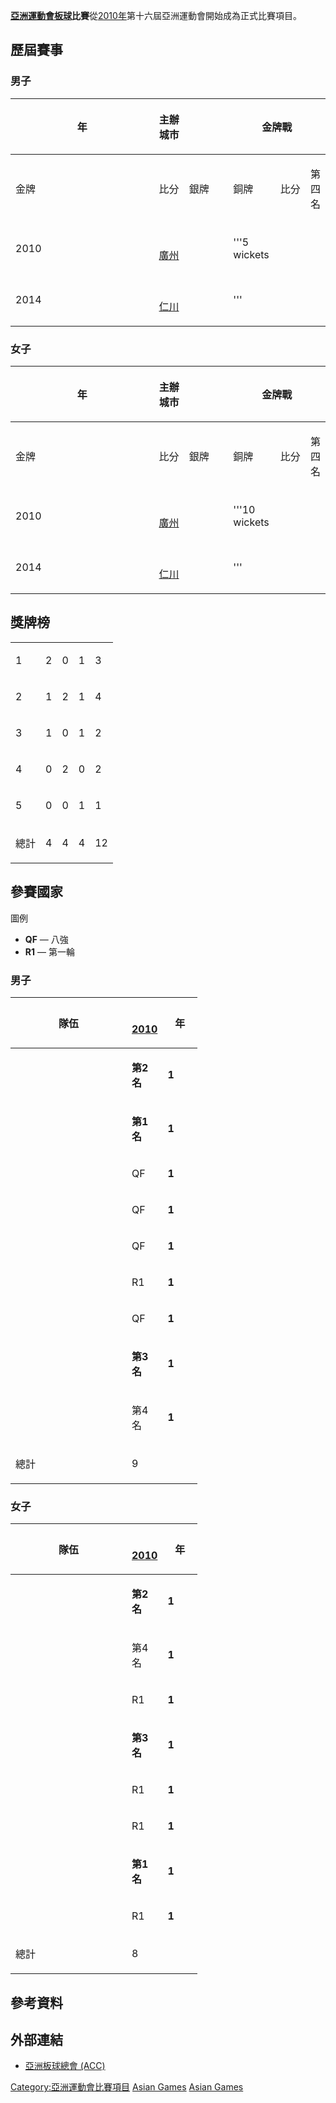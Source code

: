 '''[[亞洲運動會|亞洲運動會]][[板球|板球]]比賽'''從[[2010年亞洲運動會|2010年]]第十六屆亞洲運動會開始成為正式比賽項目。


==歷屆賽事==
===男子===
{| class="wikitable" style="font-size:90%; width: 100%; text-align: center;"
!rowspan=2 width=5%|年
!rowspan=2 width=10%|主辦城市
|width=1% rowspan=4| 
!colspan=3|金牌戰
|width=1% rowspan=4| 
!colspan=3|銅牌戰
|-
!width=15%|金牌
!width=8%|比分
!width=15%|銀牌
!width=15%|銅牌
!width=8%|比分
!width=15%|第四名
|- bgcolor=#D0E7FF
|2010<br />{{DetailsLink|2010年亞洲運動會板球比賽}}
|{{flagicon|CHN}}<br />[[廣州|廣州]]
|{{cr-big|BAN}}
|'''5 wickets
|{{cr-big|AFG}}
|{{cr-big|PAK}}
|'''6 wickets
|{{cr-big|SRI}}
|- 
|2014<br />{{DetailsLink|2014年亞洲運動會板球比賽}}
|{{flagicon|KOR}}<br />[[仁川|仁川]]
|
|'''
|
|
|'''
|
|}

===女子===
{| class="wikitable" style="font-size:90%; width: 100%; text-align: center;"
!rowspan=2 width=5%|年
!rowspan=2 width=10%|主辦城市
|width=1% rowspan=4| 
!colspan=3|金牌戰
|width=1% rowspan=4| 
!colspan=3|銅牌戰
|-
!width=15%|金牌
!width=8%|比分
!width=15%|銀牌
!width=15%|銅牌
!width=8%|比分
!width=15%|第四名
|- bgcolor=#D0E7FF
|2010<br />{{DetailsLink|2010年亞洲運動會板球比賽}}
|{{flagicon|CHN}}<br />[[廣州|廣州]]
|{{crw-big|PAK}}
|'''10 wickets
|{{crw-big|BAN}}
|{{crw-big|JPN}}
|'''7 wickets
|{{crw-big|CHN}}
|- 
|2014<br />{{DetailsLink|2014年亞洲運動會板球比賽}}
|{{flagicon|KOR}}<br />[[仁川|仁川]]
|
|'''
|
|
|'''
|
|}

==獎牌榜==
{| {{RankedMedalTable|nation-width=200px}}
|-
|1||align=left|{{flagIOC2|PAK|Asian Games}}||2||0||1||3
|-
|2||align=left|{{flagIOC2|BAN|Asian Games}}||1||2||1||4
|-
|3||align=left|{{flagIOC2|SRI|Asian Games}}||1||0||1||2
|-
|4||align=left|{{flagIOC2|AFG|Asian Games}}||0||2||0||2
|-
|5||align=left|{{flagIOC2|JPN|Asian Games}}||0||0||1||1
|-
!colspan=2| 總計 || 4 || 4 || 4 || 12
|}

==參賽國家==
;圖例
*'''QF''' — 八強
*'''R1''' — 第一輪

===男子===
{| class="wikitable" style="text-align:center; font-size:90%"
! width=170|隊伍
! width=25|{{flagicon|CHN}}<br />[[2010年亞洲運動會板球比賽|2010]] !! width=40|年
|-
|align=left| {{crm|AFG|size=20px}} || bgcolor=silver|'''第2名''' || '''1'''
|-
|align=left| {{crm|BAN|size=20px}} || bgcolor=gold|'''第1名''' || '''1'''
|-
|align=left| {{crm|CHN|size=20px}} || QF || '''1'''
|-
|align=left| {{crm|HKG|size=20px}} || QF || '''1'''
|-
|align=left| {{crm|MAS|size=20px}} || QF || '''1'''
|-
|align=left| {{crm|MDV|size=20px}} || R1 || '''1'''
|-
|align=left| {{crm|NEP|size=20px}} || QF || '''1'''
|-
|align=left| {{crm|PAK|size=20px}} || bgcolor=cc9966|'''第3名''' || '''1'''
|-
|align=left| {{crm|SRI|size=20px}} || 第4名 || '''1'''
|-
!總計 || 9 ||
|}

===女子===
{| class="wikitable" style="text-align:center; font-size:90%"
! width=170|隊伍
! width=25|{{flagicon|CHN}}<br />[[2010年亞洲運動會板球比賽|2010]] !! width=40|年
|-
|align=left| {{crw|BAN|size=20px}} || bgcolor=silver|'''第2名''' || '''1'''
|-
|align=left| {{crw|CHN|size=20px}} || 第4名 || '''1'''
|-
|align=left| {{crw|HKG|size=20px}} || R1 || '''1'''
|-
|align=left| {{crw|JPN|size=20px}} || bgcolor=cc9966|'''第3名''' || '''1'''
|-
|align=left| {{crw|MAS|size=20px}} || R1 || '''1'''
|-
|align=left| {{crw|NEP|size=20px}} || R1 || '''1'''
|-
|align=left| {{crw|PAK|size=20px}} || bgcolor=gold|'''第1名''' || '''1'''
|-
|align=left| {{crw|THA|size=20px}} || R1 || '''1'''
|-
!總計 || 8 ||
|}

== 參考資料 ==
{{Reflist}}

==外部連結==
*[https://web.archive.org/web/20090922055458/http://www.asiancricket.org/default.cfm 亞洲板球總會 (ACC)]

{{亞洲運動會項目}}
{{亞洲運動會板球比賽}}




[[Category:亞洲運動會比賽項目|Category:亞洲運動會比賽項目]]
[[Category:綜合運動會板球比賽|Asian Games]]
[[Category:亞洲板球|Asian Games]]